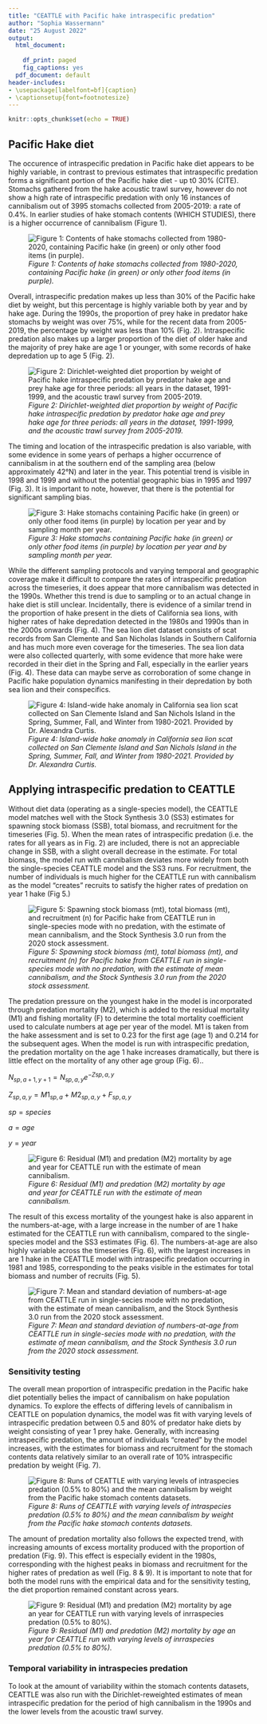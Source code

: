 ```yaml
---
title: "CEATTLE with Pacific hake intraspecific predation"
author: "Sophia Wassermann"
date: "25 August 2022"
output:
  html_document:
    
    df_print: paged
    fig_captions: yes
  pdf_document: default
header-includes:
- \usepackage[labelfont=bf]{caption}
- \captionsetup{font=footnotesize}
---
```


```r
knitr::opts_chunk$set(echo = TRUE)
```

## Pacific Hake diet

The occurence of intraspecific predation in Pacific hake diet appears to be highly variable, in contrast to previous estimates that intraspecific predation forms a significant portion of the Pacific hake diet - up t0 30% (CITE). Stomachs gathered from the hake acoustic trawl survey, however do not show a high rate of intraspecific predation with only 16 instances of cannibalism out of 3995 stomachs collected from 2005-2019: a rate of 0.4%. In earlier studies of hake stomach contents (WHICH STUDIES), there is a higher occurrence of cannibalism (Figure 1). 

![*Figure 1: Contents of hake stomachs collected from 1980-2020, containing Pacific hake (in green) or only other food items (in purple).*](./plots/diet/hake_cannibalism.png)

Overall, intraspecific predation makes up less than 30% of the Pacific hake diet by weight, but this percentage is highly variable both by year and by hake age. During the 1990s, the proportion of prey hake in predator hake stomachs by weight was over 75%, while for the recent data from 2005-2019, the percentage by weight was less than 10% (Fig. 2). Intraspecific predation also makes up a larger proportion of the diet of older hake and the majority of prey hake are age 1 or younger, with some records of hake depredation up to age 5 (Fig. 2).

![*Figure 2: Dirichlet-weighted diet proportion by weight of Pacific hake intraspecific predation by predator hake age and prey hake age for three periods: all years in the dataset, 1991-1999, and the acoustic trawl survey from 2005-2019.*](./plots/diet/Dirichlet/Dirichlet_comp_pretty.png)

The timing and location of the intraspecific predation is also variable, with some evidence in some years of perhaps a higher occurrence of cannibalism in at the southern end of the sampling area (below approximately 42°N) and later in the year. This potential trend is visible in 1998 and 1999 and without the potential geographic bias in 1995 and 1997 (Fig. 3). It is important to note, however, that there is the potential for significant sampling bias. 

![*Figure 3: Hake stomachs containing Pacific hake (in green) or only other food items (in purple) by location per year and by sampling month per year.*](./plots/diet/locations_timing.png)

While the different sampling protocols and varying temporal and geographic coverage make it difficult to compare the rates of intraspecific predation across the timeseries, it does appear that more cannibalism was detected in the 1990s. Whether this trend is due to sampling or to an actual change in hake diet is still unclear. Incidentally, there is evidence of a similar trend in the proportion of hake present in the diets of California sea lions, with higher rates of hake depredation detected in the 1980s and 1990s than in the 2000s onwards (Fig. 4). The sea lion diet dataset consists of scat records from San Clemente and San Nicholas Islands in Southern California and has much more even coverage for the timeseries. The sea lion data were also collected quarterly, with some evidence that more hake were recorded in their diet in the Spring and Fall, especially in the earlier years (Fig. 4). These data can maybe serve as corroboration of some change in Pacific hake population dynamics manifesting in their depredation by both sea lion and their conspecifics.

![*Figure 4: Island-wide hake anomaly in California sea lion scat collected on San Clemente Island and San Nichols Island in the Spring, Summer, Fall, and Winter from 1980-2021. Provided by Dr. Alexandra Curtis.*](./Resources/Sea lions/image.png)


## Applying intraspecific predation to CEATTLE

Without diet data (operating as a single-species model), the CEATTLE model matches well with the Stock Synthesis 3.0 (SS3) estimates for spawning stock biomass (SSB), total biomass, and recruitment for the timeseries (Fig. 5). When the mean rates of intraspecific predation (i.e. the rates for all years as in Fig. 2) are included, there is not an appreciable change in SSB, with a slight overall decrease in the estimate. For total biomass, the model run with cannibalism deviates more widely from both the single-species CEATTLE model and the SS3 runs. For recruitment, the number of individuals is much higher for the CEATTLE run with cannibalism as the model "creates" recruits to satisfy the higher rates of predation on year 1 hake (Fig 5.)

![*Figure 5: Spawning stock biomass (mt), total biomass (mt), and recruitment (n) for Pacific hake from CEATTLE run in single-species mode with no predation, with the estimate of mean cannibalism, and the Stock Synthesis 3.0 run from the 2020 stock assessment.*](./plots/CEATTLE/intraspecies predation/intrasp_popdy.png)

The predation pressure on the youngest hake in the model is incorporated through predation mortality (M2), which is added to the residual mortality (M1) and fishing mortality (F) to determine the total mortality coefficient used to calculate numbers at age per year of the model. M1 is taken from the hake assessment and is set to 0.23 for the first age (age 1) and 0.214 for the subsequent ages. When the model is run with intraspecific predation, the predation mortality on the age 1 hake increases dramatically, but there is little effect on the mortality of any other age group (Fig. 6)..

$N_{sp,a+1,y+1} = N_{sp,a,y} e^{-Zsp,a,y}$

$Z_{sp,a,y} = M1_{sp,a} + M2_{sp,a,y} + F_{sp,a,y}$

$sp = species$

$a = age$

$y = year$

![*Figure 6: Residual (M1) and predation (M2) mortality by age and year for CEATTLE run with the estimate of mean cannibalism.*](./plots/CEATTLE/intraspecies predation/M_intrasp.png)

The result of this excess mortality of the youngest hake is also apparent in the numbers-at-age, with a large increase in the number of are 1 hake estimated for the CEATTLE run with cannibalism, compared to the single-species model and the SS3 estimates (Fig. 6). The numbers-at-age are also highly variable across the timeseries (Fig. 6), with the largest increases in are 1 hake in the CEATTLE model with intraspecific predation occurring in 1981 and 1985, corresponding to the peaks visible in the estimates for total biomass and number of recruits (Fig. 5).

![*Figure 7: Mean and standard deviation of numbers-at-age from CEATTLE run in single-secies mode with no predation, with the estimate of mean cannibalism, and the Stock Synthesis 3.0 run from the 2020 stock assessment.*](./plots/CEATTLE/intraspecies predation/nbyage_intrasp.png)


### Sensitivity testing

The overall mean proportion of intraspecific predation in the Pacific hake diet potentially belies the impact of cannibalism on hake population dynamics. To explore the effects of differing levels of cannibalism in CEATTLE on population dynamics, the model was fit with varying levels of intraspecific predation between 0.5 and 80% of predator hake diets by weight consisting of year 1 prey hake. Generally, with increasing intraspecific predation, the amount of individuals "created" by the model increases, with the estimates for biomass and recruitment for the stomach contents data relatively similar to an overall rate of 10% intraspecific predation by weight (Fig. 7). 

![*Figure 8: Runs of CEATTLE with varying levels of intraspecies predation (0.5% to 80%) and the mean cannibalism by weight from the Pacific hake stomach contents datasets.*](./plots/CEATTLE/intraspecies predation/Testing/test_intrasp_popdy.png)

The amount of predation mortality also follows the expected trend, with increasing amounts of excess mortality produced with the proportion of predation (Fig. 9). This effect is especially evident in the 1980s, corresponding with the highest peaks in biomass and recruitment for the higher rates of predation as well (Fig. 8 & 9). It is important to note that for both the model runs with the empirical data and for the sensitivity testing, the diet proportion remained constant across years.

![*Figure 9: Residual (M1) and predation (M2) mortality by age an year for CEATTLE run with varying levels of inrraspecies predation (0.5% to 80%).*](./plots/CEATTLE/intraspecies predation/Testing/test_instrasp_M.png)

### Temporal variability in intraspecies predation

To look at the amount of variability within the stomach contents datasets, CEATTLE was also run with the Dirichlet-reweighted estimates of mean intraspecific predation for the period of high cannibalism in the 1990s and the lower levels from the acoustic trawl survey. 
